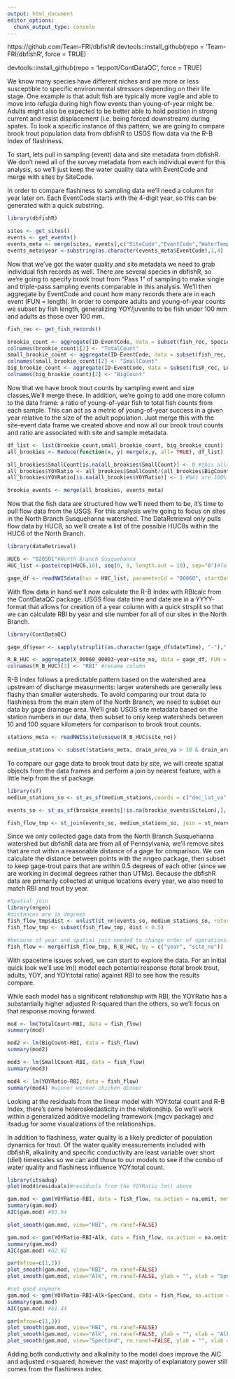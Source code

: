---
output: html_document
editor_options: 
  chunk_output_type: console
---
https://github.com/Team-FRI/dbfishR
devtools::install_github(repo = 'Team-FRI/dbfishR', force = TRUE)

devtools::install_github(repo = 'leppott/ContDataQC', force = TRUE)


We know many species have different niches and are more or less susceptible to specific environmental stressors depending on their life stage. One example is that adult fish are typically more vagile and able to move into refugia during high flow events than young-of-year might be. Adults might also be expected to be better able to hold position in strong current and resist displacement (i.e. being forced downstream) during spates. To look a specific instance of this pattern, we are going to compare brook trout population data from dbfishR to USGS flow data via the R-B Index of flashiness.


To start, lets pull in sampling (event) data and site metadata from dbfishR. We don't need all of the survey metadata from each individual event for this analysis, so we'll just keep the water quality data with EventCode and merge with sites by SiteCode. 

In order to compare flashiness to sampling data we'll need a column for year later on. Each EventCode starts with the 4-digit year, so this can be generated with a quick substring. 

```{r}
library(dbfishR)

sites <- get_sites()
events <- get_events()
events_meta <- merge(sites, events[,c("SiteCode","EventCode","WaterTemp","pH","SpecCond","Alk","DO")])
events_meta$year <-substring(as.character(events_meta$EventCode),1,4)
```

Now that we've got the water quality and site metadata we need to grab individual fish records as well. There are several species in dbfishR, so we're going to specify brook trout from "Pass 1" of sampling to make single and triple-pass sampling events comparable in this analysis. We'll then aggregate by EventCode and count how many records there are in each event (FUN = length). In order to compare adults and young-of-year counts we subset by fish length, generalizing YOY/juvenile to be fish under 100 mm and adults as those over 100 mm.

```{r}
fish_rec <- get_fish_records()

brookie_count <- aggregate(ID~EventCode, data = subset(fish_rec, Species == "Brook Trout" & Pass == "Pass 1"), FUN = length)
colnames(brookie_count)[2] <- "TotalCount"
small_brookie_count <- aggregate(ID~EventCode, data = subset(fish_rec, Length_mm < 100 & Species == "Brook Trout" & Pass == "Pass 1"), FUN = length)
colnames(small_brookie_count)[2] <- "SmallCount"
big_brookie_count <- aggregate(ID~EventCode, data = subset(fish_rec, Length_mm > 99 & Species == "Brook Trout" & Pass == "Pass 1"), FUN = length)
colnames(big_brookie_count)[2] <- "BigCount"
```

Now that we have brook trout counts by sampling event and size classes,We'll merge these. In addition, we're going to add one more column to the data frame: a ratio of young-of-year fish to total fish counts from each sample. This can act as a metric of young-of-year success in a given year relative to the size of the adult population. Just merge this with the site-event data frame we created above and now all our brook trout counts and ratio are associated with site and sample metadata.

```{r}
df_list <- list(brookie_count,small_brookie_count, big_brookie_count)
all_brookies <- Reduce(function(x, y) merge(x,y, all= TRUE), df_list)

all_brookies$SmallCount[is.na(all_brookies$SmallCount)] <- 0 #this allows the replace NA below to only take care of 100% YOY NAs
all_brookies$YOYRatio <- all_brookies$SmallCount/(all_brookies$BigCount+all_brookies$SmallCount)
all_brookies$YOYRatio[is.na(all_brookies$YOYRatio)] <- 1 #NAs are 100% YOY.

brookie_events <- merge(all_brookies, events_meta)
```

Now that the fish data are structured how we'll need them to be, it's time to pull flow data from the USGS. For this analysis we're going to focus on sites in the North Branch Susquehanna watershed. The DataRetrieval only pulls flow data by HUC8, so we'll create a list of the possible HUC8s within the HUC6 of the North Branch.
```{r}
library(dataRetrieval)

HUC6 <- "020501"#North Branch Susquehanna
HUC_list <-paste(rep(HUC6,10), seq(0, 9, length.out = 10), sep="0")#To do a full HUC6 at once, just pick your HUC6 and auto-populate the subwatersheds (only works up to 9 HUC8 in a HUC6)

gage_df <- readNWISdata(huc = HUC_list, parameterCd = "00060", startDate = "2010-01-01", endDate = "2020-12-31")

```

With flow data in hand we'll now calculate the R-B Index with RBIcalc from the ContDataQC package. USGS flow data time and date are in a YYYY- format that allows for creation of a year column with a quick strsplit so that we can calculate RBI by year and site number for all of our sites in the North Branch.

```{r}
library(ContDataQC)

gage_df$year <- sapply(strsplit(as.character(gage_df$dateTime), "-"),"[[",1)#Create year to get annual R-B index

R_B_HUC <- aggregate(X_00060_00003~year+site_no, data = gage_df, FUN = RBIcalc)#Aggregate by year and site w/in the HUC
colnames(R_B_HUC)[3] <- "RBI" #rename column
```

R-B Index follows a predictable pattern based on the watershed area upstream of discharge measurments: larger watersheds are generally less flashy than smaller watersheds. To avoid comparing our trout data to flashiness from the main stem of the North Branch, we need to subset our data by gage drainage area. We'll grab USGS site metadata based on the station numbers in our data, then subset to only keep watersheds between 10 and 100 square kilometers for comparison to brook trout counts.

```{r}
stations_meta <- readNWISsite(unique(R_B_HUC$site_no))

medium_stations <- subset(stations_meta, drain_area_va > 10 & drain_area_va < 100)
```

To compare our gage data to brook trout data by site, we will create spatial objects from the data frames and perform a join by nearest feature, with a little help from the sf package. 

```{r}
library(sf)
medium_stations_so <- st_as_sf(medium_stations,coords = c("dec_lat_va", "dec_long_va"))

events_so <- st_as_sf(brookie_events[!is.na(brookie_events$SiteLon),], coords = c("SiteLat","SiteLon"))#remove NAs to create spatial object

fish_flow_tmp <- st_join(events_so, medium_stations_so, join = st_nearest_feature)

```

Since we only collected gage data from the North Branch Susquehanna watershed but dbfishR data are from all of Pennsylvania, we'll remove sites that are not within a reasonable distance of a gage for comparison. We can calculate the distance between points with the nngeo package, then subset to keep gage-trout pairs that are within 0.5 degrees of each other (since we are working in decimal degrees rather than UTMs). Because the dbfishR data are primarily collected at unique locations every year, we also need to match RBI and trout by year.

```{r}

#Spatial join
library(nngeo)
#distances are in degrees
fish_flow_tmp$dist <- unlist(st_nn(events_so, medium_stations_so, returnDist = T)$dist)
fish_flow_tmp <- subset(fish_flow_tmp, dist < 0.5)

#because of year and spatial join needed to change order of operations. Space first, then time
fish_flow <- merge(fish_flow_tmp, R_B_HUC, by = c("year", "site_no"))
```

With spacetime issues solved, we can start to explore the data. For an initial quick look we'll use lm() model each potential response (total brook trout, adults, YOY, and YOY:total ratio) against RBI to see how the results compare.

While each model has a significant relationship with RBI, the YOYRatio has a substantially higher adjusted R-squared than the others, so we'll focus on that response moving forward. 

```{r}
mod <- lm(TotalCount~RBI, data = fish_flow)
summary(mod)

mod2 <- lm(BigCount~RBI, data = fish_flow)
summary(mod2)

mod3 <- lm(SmallCount~RBI, data = fish_flow)
summary(mod3)

mod4 <- lm(YOYRatio~RBI, data = fish_flow)
summary(mod4) #winner winner chicken dinner
```

Looking at the residuals from the linear model with YOY:total count and R-B Index, there's some heteroskedasticity in the relationship. So we'll work within a generalized additive modelling framework (mgcv package) and itsadug for some visualizations of the relationships.

In addition to flashiness, water quality is a likely predictor of population dynamics for trout. Of the water quality measurements included with dbfishR, alkalinity and specific conductivity are least variable over short (diel) timescales so we can add those to our models to see if the combo of water quality and flashiness influence YOY:total count.

```{r}
library(itsadug)
plot(mod4$residuals)#residuals from the YOYRatio lm() above

gam.mod <- gam(YOYRatio~RBI, data = fish_flow, na.action = na.omit, method = "REML")#RBI only
summary(gam.mod)
AIC(gam.mod) #83.94

plot_smooth(gam.mod, view="RBI", rm.ranef=FALSE)

gam.mod <- gam(YOYRatio~RBI+Alk, data = fish_flow, na.action = na.omit, method = "REML")#RBI + alkalinity
summary(gam.mod)
AIC(gam.mod) #82.92

par(mfrow=c(1,2)) 
plot_smooth(gam.mod, view="RBI", rm.ranef=FALSE)
plot_smooth(gam.mod, view="Alk", rm.ranef=FALSE, ylab = "", xlab = "Specific Conductivity")

#not good anymore
gam.mod <- gam(YOYRatio~RBI+Alk+SpecCond, data = fish_flow, na.action = na.omit, method = "REML")#RBI, alk, and specific conductivity
summary(gam.mod)
AIC(gam.mod) #81.44

par(mfrow=c(1,3)) 
plot_smooth(gam.mod, view="RBI", rm.ranef=FALSE)
plot_smooth(gam.mod, view="Alk", rm.ranef=FALSE, ylab = "", xlab = "Alkalinity")
plot_smooth(gam.mod, view="SpecCond", rm.ranef=FALSE, ylab = "", xlab = "Specific Conductivity")

```


Adding both conductivity and alkalinity to the model does improve the AIC and adjusted r-squared; however the vast majority of explanatory power still comes from the flashiness index.
